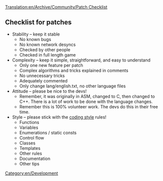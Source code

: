 [[Translation:en/Archive/Community/Patch Checklist]]
== Checklist for patches ==

*Stability – keep it stable
**No known bugs
**No known network desyncs
**Checked by other people
**Checked in full length game
*Complexity – keep it simple, straightforward, and easy to understand
**Only one new feature per patch
**Complex algorithms and tricks explained in comments
**No unnecessary tricks
**Adequately commented
**Only change lang/english.txt, no other language files
*Attitude – please be nice to the devs!
**Remember, it was originally in ASM, changed to C, then changed to C++. There is a lot of work to be done with the language changes.
**Remember this is 100% volunteer work. The devs do this in their free time.
*Style – please stick with the [[en/Development/Coding style|coding style]] rules!
**Functions
**Variables
**Enumerations / static consts
**Control flow
**Classes
**Templates
**Other rules
**Documentation
**Other tips

[[Category:en/Development]]